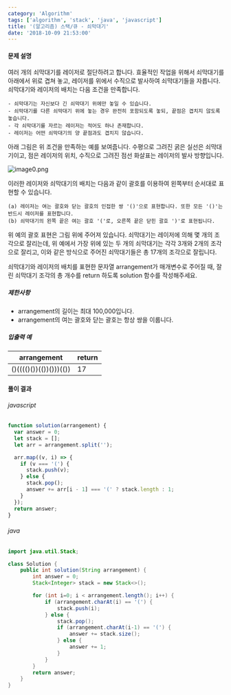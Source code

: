 ```yaml
---
category: 'Algorithm'
tags: ['algorithm', 'stack', 'java', 'javascript']
title: '(알고리즘) 스택/큐 - 쇠막대기'
date: '2018-10-09 21:53:00'
---
```


#### 문제 설명

여러 개의 쇠막대기를 레이저로 절단하려고 합니다. 효율적인 작업을 위해서 쇠막대기를 아래에서 위로 겹쳐 놓고, 레이저를 위에서 수직으로 발사하여 쇠막대기들을 자릅니다. 쇠막대기와 레이저의 배치는 다음 조건을 만족합니다.

```
- 쇠막대기는 자신보다 긴 쇠막대기 위에만 놓일 수 있습니다.
- 쇠막대기를 다른 쇠막대기 위에 놓는 경우 완전히 포함되도록 놓되, 끝점은 겹치지 않도록 놓습니다.
- 각 쇠막대기를 자르는 레이저는 적어도 하나 존재합니다.
- 레이저는 어떤 쇠막대기의 양 끝점과도 겹치지 않습니다.
```

아래 그림은 위 조건을 만족하는 예를 보여줍니다. 수평으로 그려진 굵은 실선은 쇠막대기이고, 점은 레이저의 위치, 수직으로 그려진 점선 화살표는 레이저의 발사 방향입니다.

![image0.png](https://grepp-programmers.s3.amazonaws.com/files/ybm/dbd166625b/d3ae656b-bb7b-421c-9f74-fa9ea800b860.png)

이러한 레이저와 쇠막대기의 배치는 다음과 같이 괄호를 이용하여 왼쪽부터 순서대로 표현할 수 있습니다.

```
(a) 레이저는 여는 괄호와 닫는 괄호의 인접한 쌍 '()'으로 표현합니다. 또한 모든 '()'는 반드시 레이저를 표현합니다.
(b) 쇠막대기의 왼쪽 끝은 여는 괄호 '('로, 오른쪽 끝은 닫힌 괄호 ')'로 표현됩니다.
```

위 예의 괄호 표현은 그림 위에 주어져 있습니다.
쇠막대기는 레이저에 의해 몇 개의 조각으로 잘리는데, 위 예에서 가장 위에 있는 두 개의 쇠막대기는 각각 3개와 2개의 조각으로 잘리고, 이와 같은 방식으로 주어진 쇠막대기들은 총 17개의 조각으로 잘립니다.

쇠막대기와 레이저의 배치를 표현한 문자열 arrangement가 매개변수로 주어질 때, 잘린 쇠막대기 조각의 총 개수를 return 하도록 solution 함수를 작성해주세요.

##### 제한사항

- arrangement의 길이는 최대 100,000입니다.
- arrangement의 여는 괄호와 닫는 괄호는 항상 쌍을 이룹니다.

##### 입출력 예

| arrangement            | return |
| ---------------------- | ------ |
| ()(((()())(())()))(()) | 17     |

#### 풀이 결과

###### javascript

```javascript
function solution(arrangement) {
  var answer = 0;
  let stack = [];
  let arr = arrangement.split('');

  arr.map((v, i) => {
    if (v === '(') {
      stack.push(v);
    } else {
      stack.pop();
      answer += arr[i - 1] === '(' ? stack.length : 1;
    }
  });
  return answer;
}
```

###### java

```java
import java.util.Stack;

class Solution {
    public int solution(String arrangement) {
        int answer = 0;
        Stack<Integer> stack = new Stack<>();

        for (int i=0; i < arrangement.length(); i++) {
            if (arrangement.charAt(i) == '(') {
                stack.push(i);
            } else {
                stack.pop();
                if (arrangement.charAt(i-1) == '(') {
                    answer += stack.size();
                } else {
                    answer += 1;
                }
            }
        }
        return answer;
    }
}
```
